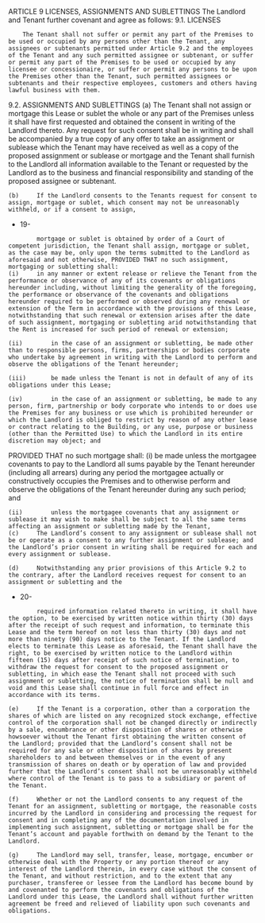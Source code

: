 ARTICLE 9
LICENSES, ASSIGNMENTS AND SUBLETTINGS
The Landlord and Tenant further covenant and agree as follows:
9.1.	 	LICENSES

```
 	The Tenant shall not suffer or permit any part of the Premises to be used or occupied by any persons other than the Tenant, any assignees or subtenants permitted under Article 9.2 and the employees of the Tenant and any such permitted assignee or subtenant, or suffer or permit any part of the Premises to be used or occupied by any licensee or concessionaire, or suffer or permit any persons to be upon the Premises other than the Tenant, such permitted assignees or subtenants and their respective employees, customers and others having lawful business with them.

```

9.2.	 	ASSIGNMENTS AND SUBLETTINGS
(a)	 	The Tenant shall not assign or mortgage this Lease or sublet the whole or any part of the Premises unless it shall have first requested and obtained the consent in writing of the Landlord thereto. Any request for such consent shall be in writing and shall be accompanied by a true copy of any offer to take an assignment or sublease which the Tenant may have received as well as a copy of the proposed assignment or sublease or mortgage and the Tenant shall furnish to the Landlord all information available to the Tenant or requested by the Landlord as to the business and financial responsibility and standing of the proposed assignee or subtenant.

```
(b)	 	If the Landlord consents to the Tenants request for consent to assign, mortgage or sublet, which consent may not be unreasonably withheld, or if a consent to assign,

```

- 19-

```
 	 	mortgage or sublet is obtained by order of a Court of competent jurisdiction, the Tenant shall assign, mortgage or sublet, as the case may be, only upon the terms submitted to the Landlord as aforesaid and not otherwise, PROVIDED THAT no such assignment, mortgaging or subletting shall:
(i)	 	in any manner or extent release or relieve the Tenant from the performance or observance of any of its covenants or obligations hereunder including, without limiting the generality of the foregoing, the performance or observance of the covenants and obligations hereunder required to be performed or observed during any renewal or extension of the Term in accordance with the provisions of this Lease, notwithstanding that such renewal or extension arises after the date of such assignment, mortgaging or subletting arid notwithstanding that the Rent is increased for such period of renewal or extension;

(ii)	 	in the case of an assignment or subletting, be made other than to responsible persons, firms, partnerships or bodies corporate who undertake by agreement in writing with the Landlord to perform and observe the obligations of the Tenant hereunder;

(iii)	 	be made unless the Tenant is not in default of any of its obligations under this Lease;

(iv)	 	in the case of an assignment or subletting, be made to any person, firm, partnership or body corporate who intends to or does use the Premises for any business or use which is prohibited hereunder or which the Landlord is obliged to restrict by reason of any other lease or contract relating to the Building, or any use, purpose or business (other than the Permitted Use) to which the Landlord in its entire discretion may object; and

```

PROVIDED THAT no such mortgage shall:
(i)	 	be made unless the mortgagee covenants to pay to the Landlord all sums payable by the Tenant hereunder (including all arrears) during any period the mortgagee actually or constructively occupies the Premises and to otherwise perform and observe the obligations of the Tenant hereunder during any such period; and

```
(ii)	 	unless the mortgagee covenants that any assignment or sublease it may wish to make shall be subject to all the same terms affecting an assignment or subletting made by the Tenant,
(c)	 	The Landlord’s consent to any assignment or sublease shall not be or operate as a consent to any further assignment or sublease; and the Landlord’s prior consent in writing shall be required for each and every assignment or sublease.

(d)	 	Notwithstanding any prior provisions of this Article 9.2 to the contrary, after the Landlord receives request for consent to an assignment or subletting and the

```

- 20-

```
 	 	required information related thereto in writing, it shall have the option, to be exercised by written notice within thirty (30) days after the receipt of such request and information, to terminate this Lease and the term hereof on not less than thirty (30) days and not more than ninety (90) days notice to the Tenant. If the Landlord elects to terminate this Lease as aforesaid, the Tenant shall have the right, to be exercised by written notice to the Landlord within fifteen (15) days after receipt of such notice of termination, to withdraw the request for consent to the proposed assignment or subletting, in which ease the Tenant shall not proceed with such assignment or subletting, the notice of termination shall be null and void and this Lease shall continue in full force and effect in accordance with its terms.

(e)	 	If the Tenant is a corporation, other than a corporation the shares of which are listed on any recognized stock exchange, effective control of the corporation shall not be changed directly or indirectly by a sale, encumbrance or other disposition of shares or otherwise howsoever without the Tenant first obtaining the written consent of the Landlord; provided that the Landlord’s consent shall not be required for any sale or other disposition of shares by present shareholders to and between themselves or in the event of any transmission of shares on death or by operation of law and provided further that the Landlord’s consent shall not be unreasonably withheld where control of the Tenant is to pass to a subsidiary or parent of the Tenant.

(f)	 	Whether or not the Landlord consents to any request of the Tenant for an assignment, subletting or mortgage, the reasonable costs incurred by the Landlord in considering and processing the request for consent and in completing any of the documentation involved in implementing such assignment, subletting or mortgage shall be for the Tenant’s account and payable forthwith on demand by the Tenant to the Landlord.

(g)	 	The Landlord may sell, transfer, lease, mortgage, encumber or otherwise deal with the Property or any portion thereof or any interest of the Landlord therein, in every case without the consent of the Tenant, and without restriction, and to the extent that any purchaser, transferee or lessee from the Landlord has become bound by and covenanted to perform the covenants and obligations of the Landlord under this Lease, the Landlord shall without further written agreement be freed and relieved of liability upon such covenants and obligations.